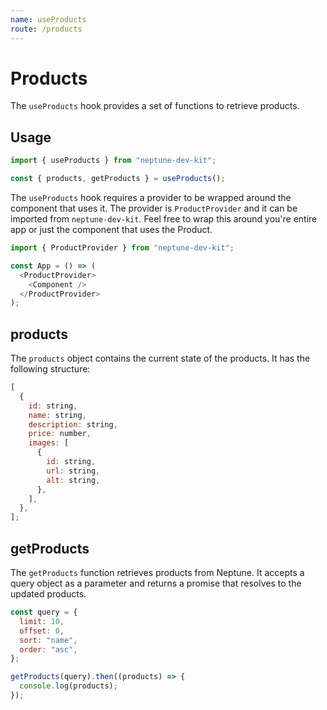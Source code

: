 ```yaml
---
name: ​useProducts
route: /products
---
```


# Products

The `useProducts` hook provides a set of functions to retrieve products.

## Usage

```js
import { useProducts } from "neptune-dev-kit";

const { products, getProducts } = useProducts();
```

The `useProducts` hook requires a provider to be wrapped around the component that uses it. The provider is `ProductProvider` and it can be imported from `neptune-dev-kit`. Feel free to wrap this around you're entire app or just the component that uses the Product.

```js
import { ProductProvider } from "neptune-dev-kit";

const App = () => (
  <ProductProvider>
    <Component />
  </ProductProvider>
);
```

## products

The `products` object contains the current state of the products. It has the following structure:

```js
[
  {
    id: string,
    name: string,
    description: string,
    price: number,
    images: [
      {
        id: string,
        url: string,
        alt: string,
      },
    ],
  },
];
```

## getProducts

The `getProducts` function retrieves products from Neptune. It accepts a query object as a parameter and returns a promise that resolves to the updated products.

```js
const query = {
  limit: 10,
  offset: 0,
  sort: "name",
  order: "asc",
};

getProducts(query).then((products) => {
  console.log(products);
});
```
